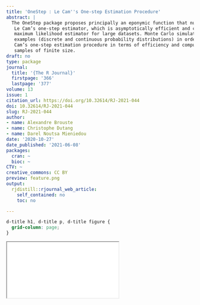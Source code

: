 ```yaml
---
title: 'OneStep : Le Cam''s One-step Estimation Procedure'
abstract: |
  The OneStep package proposes principally an eponymic function that numerically computes
   Le Cam’s one-step estimator, which is asymptotically efficient and can be computed faster than the
   maximum likelihood estimator for large datasets. Monte Carlo simulations are carried out for several
   examples (discrete and continuous probability distributions) in order to exhibit the performance of Le
   Cam’s one-step estimation procedure in terms of efficiency and computational cost on observation
   samples of finite size.
draft: no
type: package
journal:
  title: '{The R Journal}'
  firstpage: '366'
  lastpage: '377'
volume: 13
issue: 1
citation_url: https://doi.org/10.32614/RJ-2021-044
doi: 10.32614/RJ-2021-044
slug: RJ-2021-044
author:
- name: Alexandre Brouste
- name: Christophe Dutang
- name: Darel Noutsa Mieniedou
date: '2020-10-27'
date_published: '2021-06-08'
packages:
  cran: ~
  bioc: ~
CTV: ~
creative_commons: CC BY
preview: feature.png
output:
  rjdistill::rjournal_web_article:
    self_contained: no
    toc: no

---
```


```css
d-title h1, d-title p, d-title figure {
  grid-column: page;
}
```

<div class="l-page">
  <object data="RJ-2021-044.pdf" type="application/pdf" style="height:955px;width:100%">
    <iframe src="RJ-2021-044.pdf"></iframe>
  </object>
</div>
